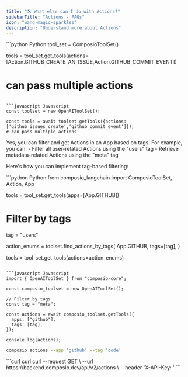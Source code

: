 ```yaml
---
title: "🛠️ What else can I do with Actions?"
sidebarTitle: "Actions - FAQs"
icon: "wand-magic-sparkles"
description: "Understand more about Actions"
---
```


<AccordionGroup>
<Accordion title="How can I select Actions based on the Action ID?">
<CodeGroup>
```python Python
tool_set = ComposioToolSet()

tools = tool_set.get_tools(actions=[Action.GITHUB_CREATE_AN_ISSUE,Action.GITHUB_COMMIT_EVENT])
# can pass multiple actions
```

```javascript Javascript
const toolset = new OpenAIToolSet();

const tools = await toolset.getTools({actions: ['github_issues_create','github_commit_event']});
# can pass multiple actions
```
</CodeGroup>

</Accordion>

<Accordion title="Can I filter and get Actions in an App based on tags?">
Yes, you can filter and get Actions in an App based on tags.
For example, you can:
- Filter all user-related Actions using the "users" tag
- Retrieve metadata-related Actions using the "meta" tag

Here's how you can implement tag-based filtering:

<CodeGroup>
```python Python
from composio_langchain import ComposioToolSet, Action, App

tools = tool_set.get_tools(apps=[App.GITHUB]) 

# Filter by tags
tag = "users"

action_enums = toolset.find_actions_by_tags(
    App.GITHUB,
    tags=[tag], 
)

tools = tool_set.get_tools(actions=action_enums)
```

```javascript Javascript
import { OpenAIToolSet } from "composio-core";

const composio_toolset = new OpenAIToolSet();

// Filter by tags
const tag = "meta";

const actions = await composio_toolset.getTools({
  apps: ["github"],
  tags: [tag],
});

console.log(actions);
```

```bash CLI
composio actions --app 'github' --tag 'code' 
```
</CodeGroup>

</Accordion>

<Accordion title="How can I List Actions Via API?">
<CodeGroup>
```curl curl
curl --request GET \
  --url https://backend.composio.dev/api/v2/actions \
  --header 'X-API-Key: <x-api-key>'
```
</CodeGroup>
</Accordion>

</AccordionGroup>
